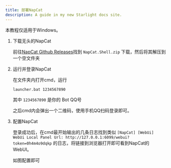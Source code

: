 ```yaml
---
title: 部署NapCat
description: A guide in my new Starlight docs site.
---
```



<LinkCard
  title="NapCat - Github"
  href="https://github.com/NapNeko/NapCatQQ"
  target="_blank"
  description="现代化的基于 NTQQ 的 Bot 协议端实现"
/>


<Aside type="caution">本教程仅适用于Windows。</Aside>

<Steps>

1. 下载无头的NapCat

    前往[NapCat Github Releases](https://github.com/NapNeko/NapCatQQ/releases)找到 `NapCat.Shell.zip` 下载，然后将其解压到一个空文件夹

2. 运行并登录NapCat

    在文件夹内打开cmd，运行
    ```shell
    launcher.bat 1234567890
    ```
    其中 `1234567890` 是你的 Bot QQ号

    之后cmd内会弹出一个二维码，使用手机QQ扫码登录即可。


3. 配置NapCat

    登录成功后，在cmd最开始输出的几条日志找到类似 `[NapCat] [WebUi] WebUi Local Panel Url: http://127.0.0.1:6099/webui?token=0h4m4o9dqkp` 的日志，将链接到浏览器打开即可看到NapCat的WebUI。

    如图配置即可
    


</Steps>